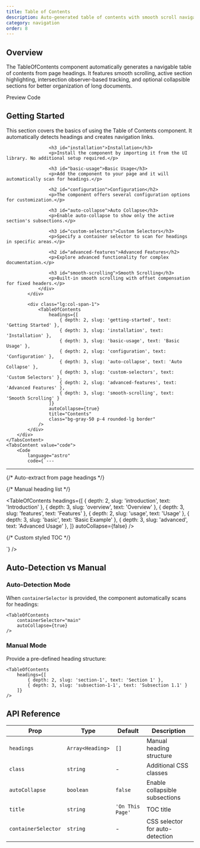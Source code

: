 ```yaml
---
title: Table of Contents
description: Auto-generated table of contents with smooth scroll navigation and active section tracking
category: navigation
order: 8
---
```



## Overview

The TableOfContents component automatically generates a navigable table of contents from page headings. It features smooth scrolling, active section highlighting, intersection observer-based tracking, and optional collapsible sections for better organization of long documents.

<Tabs defaultValue="preview" class="h-auto">
    <TabsList variant="pills" slot="list">
        <TabsTrigger value="preview" variant="pills">
            Preview
        </TabsTrigger>
        <TabsTrigger value="code" variant="pills">
            Code
        </TabsTrigger>
    </TabsList>
    <TabsContent value="preview" preview class="space-y-6 justify-start">
        <div class="grid grid-cols-1 lg:grid-cols-3 gap-6">
            <div class="lg:col-span-2 space-y-6">
                <div class="space-y-6 [&_h2]:text-2xl [&_h2]:font-bold [&_h2]:text-foreground [&_h2]:mb-4 [&_h3]:text-xl [&_h3]:font-semibold [&_h3]:text-foreground [&_h3]:mb-3 [&_p]:text-foreground [&_p]:leading-relaxed [&_p]:mb-4">
                    <h2 id="getting-started">Getting Started</h2>
                    <p>This section covers the basics of using the Table of Contents component. It automatically detects headings and creates navigation links.</p>
                    
                    <h3 id="installation">Installation</h3>
                    <p>Install the component by importing it from the UI library. No additional setup required.</p>
                    
                    <h3 id="basic-usage">Basic Usage</h3>
                    <p>Add the component to your page and it will automatically scan for headings.</p>
                    
                    <h2 id="configuration">Configuration</h2>
                    <p>The component offers several configuration options for customization.</p>
                    
                    <h3 id="auto-collapse">Auto Collapse</h3>
                    <p>Enable auto-collapse to show only the active section's subsections.</p>
                    
                    <h3 id="custom-selectors">Custom Selectors</h3>
                    <p>Specify a container selector to scan for headings in specific areas.</p>
                    
                    <h2 id="advanced-features">Advanced Features</h2>
                    <p>Explore advanced functionality for complex documentation.</p>
                    
                    <h3 id="smooth-scrolling">Smooth Scrolling</h3>
                    <p>Built-in smooth scrolling with offset compensation for fixed headers.</p>
                </div>
            </div>
            
            <div class="lg:col-span-1">
                <TableOfContents 
                    headings={[
                        { depth: 2, slug: 'getting-started', text: 'Getting Started' },
                        { depth: 3, slug: 'installation', text: 'Installation' },
                        { depth: 3, slug: 'basic-usage', text: 'Basic Usage' },
                        { depth: 2, slug: 'configuration', text: 'Configuration' },
                        { depth: 3, slug: 'auto-collapse', text: 'Auto Collapse' },
                        { depth: 3, slug: 'custom-selectors', text: 'Custom Selectors' },
                        { depth: 2, slug: 'advanced-features', text: 'Advanced Features' },
                        { depth: 3, slug: 'smooth-scrolling', text: 'Smooth Scrolling' }
                    ]}
                    autoCollapse={true}
                    title="Contents"
                    class="bg-gray-50 p-4 rounded-lg border"
                />
            </div>
        </div>
    </TabsContent>
    <TabsContent value="code">
        <Code
            language="astro"
            code={`---
---

{/* Auto-extract from page headings */}

<TableOfContents
    containerSelector="main"
    autoCollapse={true}
    title="On This Page"
/>

{/* Manual heading list */}

<TableOfContents
    headings={[
        { depth: 2, slug: 'introduction', text: 'Introduction' },
        { depth: 3, slug: 'overview', text: 'Overview' },
        { depth: 3, slug: 'features', text: 'Features' },
        { depth: 2, slug: 'usage', text: 'Usage' },
        { depth: 3, slug: 'basic', text: 'Basic Example' },
        { depth: 3, slug: 'advanced', text: 'Advanced Usage' },
    ]}
    autoCollapse={false}
/>

{/* Custom styled TOC */}

<TableOfContents 
    containerSelector=".content"
    title="Table of Contents"
    class="sticky top-4 bg-white border rounded-lg p-4 shadow-sm"
/>`}
        />
    </TabsContent>
</Tabs>

## Auto-Detection vs Manual

### Auto-Detection Mode

When `containerSelector` is provided, the component automatically scans for headings:

```astro
<TableOfContents
    containerSelector="main"
    autoCollapse={true}
/>
```

### Manual Mode

Provide a pre-defined heading structure:

```astro
<TableOfContents
    headings={[
        { depth: 2, slug: 'section-1', text: 'Section 1' },
        { depth: 3, slug: 'subsection-1-1', text: 'Subsection 1.1' }
    ]}
/>
```

## API Reference

| Prop                | Type             | Default          | Description                     |
| ------------------- | ---------------- | ---------------- | ------------------------------- |
| `headings`          | `Array<Heading>` | `[]`             | Manual heading structure        |
| `class`             | `string`         | -                | Additional CSS classes          |
| `autoCollapse`      | `boolean`        | `false`          | Enable collapsible subsections  |
| `title`             | `string`         | `'On This Page'` | TOC title                       |
| `containerSelector` | `string`         | -                | CSS selector for auto-detection |
